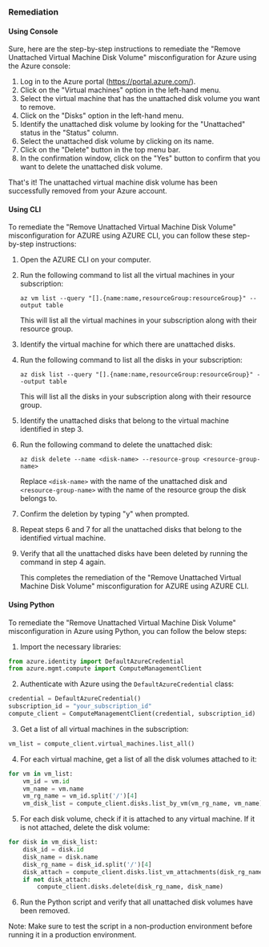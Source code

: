 ### Remediation

#### Using Console

Sure, here are the step-by-step instructions to remediate the "Remove Unattached Virtual Machine Disk Volume" misconfiguration for Azure using the Azure console:

1. Log in to the Azure portal (https://portal.azure.com/).
2. Click on the "Virtual machines" option in the left-hand menu.
3. Select the virtual machine that has the unattached disk volume you want to remove.
4. Click on the "Disks" option in the left-hand menu.
5. Identify the unattached disk volume by looking for the "Unattached" status in the "Status" column.
6. Select the unattached disk volume by clicking on its name.
7. Click on the "Delete" button in the top menu bar.
8. In the confirmation window, click on the "Yes" button to confirm that you want to delete the unattached disk volume.

That's it! The unattached virtual machine disk volume has been successfully removed from your Azure account.

#### Using CLI

To remediate the "Remove Unattached Virtual Machine Disk Volume" misconfiguration for AZURE using AZURE CLI, you can follow these step-by-step instructions:

1. Open the AZURE CLI on your computer.

2. Run the following command to list all the virtual machines in your subscription:

   `az vm list --query "[].{name:name,resourceGroup:resourceGroup}" --output table`

   This will list all the virtual machines in your subscription along with their resource group.

3. Identify the virtual machine for which there are unattached disks.

4. Run the following command to list all the disks in your subscription:

   `az disk list --query "[].{name:name,resourceGroup:resourceGroup}" --output table`

   This will list all the disks in your subscription along with their resource group.

5. Identify the unattached disks that belong to the virtual machine identified in step 3.

6. Run the following command to delete the unattached disk:

   `az disk delete --name <disk-name> --resource-group <resource-group-name>`

   Replace `<disk-name>` with the name of the unattached disk and `<resource-group-name>` with the name of the resource group the disk belongs to.

7. Confirm the deletion by typing "y" when prompted.

8. Repeat steps 6 and 7 for all the unattached disks that belong to the identified virtual machine.

9. Verify that all the unattached disks have been deleted by running the command in step 4 again.

   This completes the remediation of the "Remove Unattached Virtual Machine Disk Volume" misconfiguration for AZURE using AZURE CLI.

#### Using Python

To remediate the "Remove Unattached Virtual Machine Disk Volume" misconfiguration in Azure using Python, you can follow the below steps:

1. Import the necessary libraries:

```python
from azure.identity import DefaultAzureCredential
from azure.mgmt.compute import ComputeManagementClient
```

2. Authenticate with Azure using the `DefaultAzureCredential` class:

```python
credential = DefaultAzureCredential()
subscription_id = "your_subscription_id"
compute_client = ComputeManagementClient(credential, subscription_id)
```

3. Get a list of all virtual machines in the subscription:

```python
vm_list = compute_client.virtual_machines.list_all()
```

4. For each virtual machine, get a list of all the disk volumes attached to it:

```python
for vm in vm_list:
    vm_id = vm.id
    vm_name = vm.name
    vm_rg_name = vm_id.split('/')[4]
    vm_disk_list = compute_client.disks.list_by_vm(vm_rg_name, vm_name)
```

5. For each disk volume, check if it is attached to any virtual machine. If it is not attached, delete the disk volume:

```python
for disk in vm_disk_list:
    disk_id = disk.id
    disk_name = disk.name
    disk_rg_name = disk_id.split('/')[4]
    disk_attach = compute_client.disks.list_vm_attachments(disk_rg_name, disk_name)
    if not disk_attach:
        compute_client.disks.delete(disk_rg_name, disk_name)
```

6. Run the Python script and verify that all unattached disk volumes have been removed.

Note: Make sure to test the script in a non-production environment before running it in a production environment.

